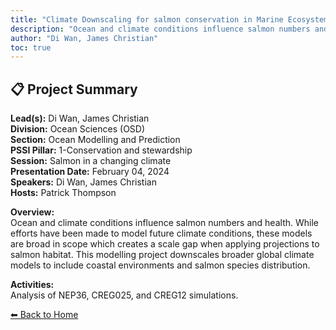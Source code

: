 ```yaml
---
title: "Climate Downscaling for salmon conservation in Marine Ecosystems"
description: "Ocean and climate conditions influence salmon numbers and health. While efforts have been made to model future climate conditions, these models are broad in scope which creates a scale gap when applying projections to salmon habitat. This modelling project downscales broader global climate models to include coastal environments and salmon species distribution."
author: "Di Wan, James Christian"
toc: true
---
```


## 📋 Project Summary

**Lead(s):** Di Wan, James Christian  
**Division:** Ocean Sciences (OSD)  
**Section:** Ocean Modelling and Prediction  
**PSSI Pillar:** 1-Conservation and stewardship  
**Session:** Salmon in a changing climate  
**Presentation Date:** February 04, 2024  
**Speakers:** Di Wan, James Christian  
**Hosts:** Patrick Thompson  

**Overview:**  
Ocean and climate conditions influence salmon numbers and health. While efforts have been made to model future climate conditions, these models are broad in scope which creates a scale gap when applying projections to salmon habitat. This modelling project downscales broader global climate models to include coastal environments and salmon species distribution.   

**Activities:**  
Analysis of NEP36, CREG025, and CREG12 simulations.

[⬅ Back to Home](../index.qmd)
